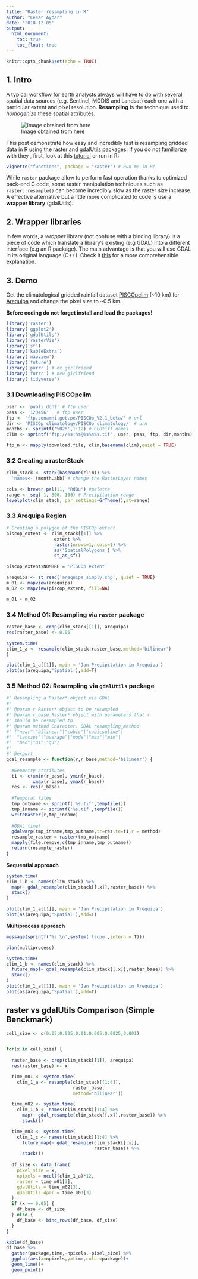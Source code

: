 ```yaml
---
title: "Raster resampling in R"
author: "Cesar Aybar"
date: '2018-12-05'
output:
  html_document:
    toc: true
    toc_float: true
---
```

```r
knitr::opts_chunk$set(echo = TRUE)
```

## 1. Intro
A typical workflow for earth analysts always will have to do with several spatial data sources (e.g. Sentinel, MODIS and Landsat) each one with a particular extent and pixel resolution. **Resampling** is the technique used to *homogenize* these spatial attributes.

![Image obtained from [here](http://desktop.arcgis.com/en/arcmap/latest/extensions/spatial-analyst/performing-analysis/cell-size-and-resampling-in-analysis.htm)](http://desktop.arcgis.com/en/arcmap/latest/extensions/spatial-analyst/performing-analysis/GUID-F4B313D5-9585-4687-B5EE-37E9C9243EBE-web.png)

This post demonstrate how easy and incredibly fast is resampling gridded data in R using the [raster](https://cran.r-project.org/web/packages/raster/index.html)
 and [gdalUtils](https://cran.r-project.org/web/packages/gdalUtils/index.html) packages. If you do not familiarize with they , first, look at this [tutorial](https://geoscripting-wur.github.io/IntroToRaster/) or run in R:
```r
vignette("functions", package = "raster") # Run me in R!
```
While `raster` package allow to perform fast operation thanks to optimized back-end C code, some raster manipulation techniques such as `raster::resample()` can become incredibly slow as the raster size increase. A effective alternative but a little more complicated to code is use a **wrapper library** (gdalUtils).

## 2. Wrapper libraries

In few words, a *wrapper* library (not confuse with a binding library) is a piece of code which translate a library's existing (e.g GDAL) into a different interface (e.g an R package). The main advantage is that you will use GDAL in its original language (C++).  Check it [this](https://stackoverflow.com/questions/8628326/what-is-the-difference-between-a-wrapper-bindings-and-a-port) for a more comprehensible explanation.

## 3. Demo
Get the climatological gridded rainfall dataset [PISCOpclim](http://ons.snirh.gob.pe/Peru/maproom/Monitoring/Meteorological/PISCO-Prec-v20.pdf) (~10 km) for [Arequipa](https://en.wikipedia.org/wiki/Arequipa_Region) and change the pixel size to ~0.5 km.
 

**Before coding do not forget install and load the packages!**
```r
library('raster')
library('ggplot2')
library('gdalUtils')
library('rasterVis')
library('sf')
library('kableExtra')
library('mapview')
library('future')
library('purrr') # ex girlfriend
library('furrr') # new girlfriend
library('tidyverse')
```

### 3.1 Downloading PISCOpclim
```r
user <- 'publi_dgh2' # ftp user 
pass <- '123456'   # ftp user
ftp <- 'ftp.senamhi.gob.pe/PISCOp_V2.1_beta/' # url
dir <- 'PISCOp_climatology/PISCOp_climatology/' # urn
months <- sprintf('%02d',1:12) # GEOtiff names
clim <- sprintf('ftp://%s:%s@%s%s%s.tif', user, pass, ftp, dir,months)

ftp_n <- mapply(download.file, clim,basename(clim),quiet = TRUE)
```

### 3.2 Creating a rasterStack

```r
clim_stack <- stack(basename(clim)) %>% 
  'names<-'(month.abb) # change the RasterLayer names

cols <- brewer.pal(11, "RdBu") #palette
range <- seq(-1, 800, 100) # Precipitation range
levelplot(clim_stack, par.settings=GrTheme(),at=range)
```

### 3.3 Arequipa Region
```r
# Creating a polygon of the PISCOp extent
piscop_extent <- clim_stack[[1]] %>% 
                  extent %>% 
                  raster(nrows=1,ncols=1) %>% 
                  as('SpatialPolygons') %>% 
                  st_as_sf()

piscop_extent$NOMBRE = 'PISCOp extent'

arequipa <- st_read('arequipa_simply.shp', quiet = TRUE)
m_01 <- mapview(arequipa)
m_02 <- mapview(piscop_extent, fill=NA)

m_01 + m_02
```


### 3.4 Method 01: Resampling via `raster` package

```r
raster_base <- crop(clim_stack[[1]], arequipa)
res(raster_base) <- 0.05

system.time(
clim_1_a <- resample(clim_stack,raster_base,method='bilinear')
)

plot(clim_1_a[[1]], main = 'Jan Precipitation in Arequipa')
plot(as(arequipa,'Spatial'),add=T)
```



### 3.5 Method 02: Resampling via `gdalUtils` package

```r
#' Resampling a Raster* object via GDAL
#' 
#' @param r Raster* object to be resampled
#' @param r_base Raster* object with parameters that r
#' should be resampled to.
#' @param method Character. GDAL resampling_method
#' ("near"|"bilinear"|"cubic"|"cubicspline"|
#'  "lanczos"|"average"|"mode"|"max"|"min"|
#'  "med"|"q1"|"q3")
#'
#' @export
gdal_resample <- function(r,r_base,method='bilinear') {
  
  #Geometry attributes
  t1 <- c(xmin(r_base), ymin(r_base), 
          xmax(r_base), ymax(r_base))
  res <- res(r_base)
  
  #Temporal files
  tmp_outname <- sprintf('%s.tif',tempfile())
  tmp_inname <- sprintf('%s.tif',tempfile())
  writeRaster(r,tmp_inname)
  
  #GDAL time!
  gdalwarp(tmp_inname,tmp_outname,tr=res,te=t1,r = method)
  resample_raster = raster(tmp_outname)
  mapply(file.remove,c(tmp_inname,tmp_outname))
  return(resample_raster)
}
```

**Sequential approach**
```r
system.time(
clim_1_b <- names(clim_stack) %>% 
  map(~ gdal_resample(clim_stack[[.x]],raster_base)) %>%
  stack()
)

plot(clim_1_a[[1]], main = 'Jan Precipitation in Arequipa')
plot(as(arequipa,'Spatial'),add=T)
```

**Multiprocess approach**

```r
message(sprintf('%s \n',system('lscpu',intern = T)))
```


```r
plan(multiprocess)
```

```r
system.time(
clim_1_b <- names(clim_stack) %>% 
  future_map(~ gdal_resample(clim_stack[[.x]],raster_base)) %>%
  stack()
)
plot(clim_1_a[[1]], main = 'Jan Precipitation in Arequipa')
plot(as(arequipa,'Spatial'),add=T)
```


## raster vs gdalUtils Comparison (Simple Benckmark)
```r
cell_size <- c(0.05,0.025,0.01,0.005,0.0025,0.001)


for(x in cell_size) { 
  
  raster_base <- crop(clim_stack[[1]], arequipa)
  res(raster_base) <- x

  time_m01 <- system.time(
    clim_1_a <- resample(clim_stack[[1:4]],
                         raster_base,
                         method='bilinear'))

  time_m02 <- system.time(
    clim_1_b <- names(clim_stack)[1:4] %>% 
      map(~ gdal_resample(clim_stack[[.x]],raster_base)) %>%
      stack())

  time_m03 <- system.time(
    clim_1_c <- names(clim_stack)[1:4] %>% 
      future_map(~ gdal_resample(clim_stack[[.x]],
                                 raster_base)) %>%
      stack())
  
  df_size <- data_frame(
    pixel_size = x,
    npixels = ncell(clim_1_a)*12,
    raster = time_m01[3],
    gdalUtils = time_m02[3],
    gdalUtils_4par = time_m03[3]
  )
  if (x == 0.05) {
    df_base <- df_size
  } else {
    df_base <- bind_rows(df_base, df_size)
  }
}
```
```r
kable(df_base)
df_base %>%
  gather(package,time,-npixels,-pixel_size) %>% 
  ggplot(aes(x=npixels,y=time,color=package))+
  geom_line()+
  geom_point()
```

